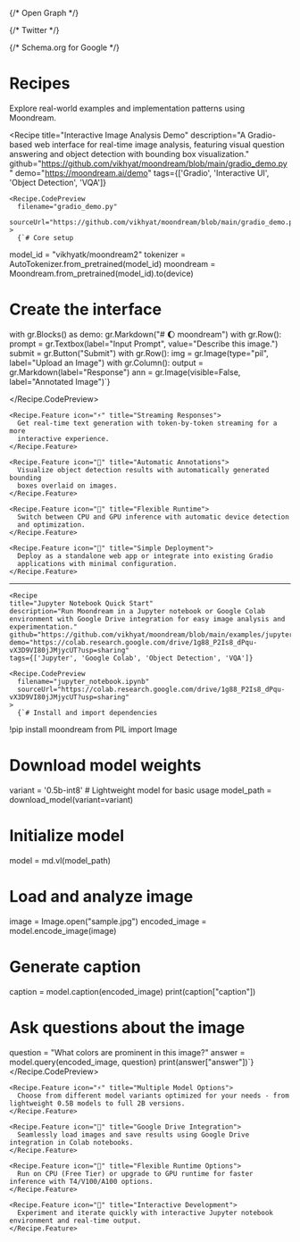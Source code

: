 
<Head>
  <title>Recipes - Moondream Documentation</title>
  <meta name="description" content="Explore practical examples, optimization tips, and best practices for implementing Moondream vision AI in your applications. Learn from real-world use cases and implementation patterns." />
  <meta name="viewport" content="width=device-width, initial-scale=1" />
  
  {/* Open Graph */}
  <meta property="og:title" content="Moondream Recipes - Best Practices & Real-World Examples" />
  <meta property="og:description" content="Explore practical examples, optimization tips, and best practices for implementing Moondream vision AI in your applications. Learn from real-world use cases and implementation patterns." />
  <meta property="og:type" content="website" />
  <meta property="og:url" content="https://docs.moondream.ai/recipes" />
  
  
  {/* Twitter */}
  <meta name="twitter:card" content="summary_large_image" />
  <meta name="twitter:title" content="Moondream Recipes - Best Practices & Real-World Examples" />
  <meta name="twitter:description" content="Explore practical examples, optimization tips, and best practices for implementing Moondream vision AI in your applications. Learn from real-world use cases and implementation patterns." />
  
  
  {/* Schema.org for Google */}
  <script type="application/ld+json">
    {JSON.stringify({
      "@context": "https://schema.org",
      "@type": "TechArticle",
      "headline": "Moondream Vision AI Implementation Recipes",
      "description": "Collection of best practices and real-world examples for Moondream vision AI",
      "articleSection": "Technical Documentation",
      "keywords": "vision AI, implementation patterns, best practices, optimization, examples"
    })}
  </script>
</Head>

# Recipes

Explore real-world examples and implementation patterns using Moondream.


  <Recipe
    title="Interactive Image Analysis Demo"
    description="A Gradio-based web interface for real-time image analysis, featuring visual question answering and object detection with bounding box visualization."
    github="https://github.com/vikhyat/moondream/blob/main/gradio_demo.py"
    demo="https://moondream.ai/demo"
    tags={['Gradio', 'Interactive UI', 'Object Detection', 'VQA']}
  >
    <Recipe.CodePreview 
      filename="gradio_demo.py"
      sourceUrl="https://github.com/vikhyat/moondream/blob/main/gradio_demo.py"
    >
      {`# Core setup
model_id = "vikhyatk/moondream2"
tokenizer = AutoTokenizer.from_pretrained(model_id)
moondream = Moondream.from_pretrained(model_id).to(device)

# Create the interface

with gr.Blocks() as demo: gr.Markdown("# 🌔 moondream") with gr.Row(): prompt = gr.Textbox(label="Input Prompt", value="Describe this image.") submit = gr.Button("Submit") with
gr.Row(): img = gr.Image(type="pil", label="Upload an Image") with gr.Column(): output = gr.Markdown(label="Response") ann = gr.Image(visible=False, label="Annotated Image")`}

</Recipe.CodePreview>

    <Recipe.Feature icon="⚡️" title="Streaming Responses">
      Get real-time text generation with token-by-token streaming for a more
      interactive experience.
    </Recipe.Feature>

    <Recipe.Feature icon="🎯" title="Automatic Annotations">
      Visualize object detection results with automatically generated bounding
      boxes overlaid on images.
    </Recipe.Feature>

    <Recipe.Feature icon="🔄" title="Flexible Runtime">
      Switch between CPU and GPU inference with automatic device detection
      and optimization.
    </Recipe.Feature>

    <Recipe.Feature icon="🚀" title="Simple Deployment">
      Deploy as a standalone web app or integrate into existing Gradio
      applications with minimal configuration.
    </Recipe.Feature>

  </Recipe>

  ---
    <Recipe
    title="Jupyter Notebook Quick Start"
    description="Run Moondream in a Jupyter notebook or Google Colab environment with Google Drive integration for easy image analysis and experimentation."
    github="https://github.com/vikhyat/moondream/blob/main/examples/jupyter_notebook.ipynb"
    demo="https://colab.research.google.com/drive/1g88_P2Is8_dPqu-vX3D9VI80jJMjycUT?usp=sharing"
    tags={['Jupyter', 'Google Colab', 'Object Detection', 'VQA']}
  >
    <Recipe.CodePreview 
      filename="jupyter_notebook.ipynb"
      sourceUrl="https://colab.research.google.com/drive/1g88_P2Is8_dPqu-vX3D9VI80jJMjycUT?usp=sharing"
    >
      {`# Install and import dependencies
!pip install moondream
from PIL import Image

# Download model weights
variant = '0.5b-int8'  # Lightweight model for basic usage
model_path = download_model(variant=variant)

# Initialize model
model = md.vl(model_path)

# Load and analyze image
image = Image.open("sample.jpg")
encoded_image = model.encode_image(image)

# Generate caption
caption = model.caption(encoded_image)
print(caption["caption"])

# Ask questions about the image
question = "What colors are prominent in this image?"
answer = model.query(encoded_image, question)
print(answer["answer"])`}
    </Recipe.CodePreview>

    <Recipe.Feature icon="⚡️" title="Multiple Model Options">
      Choose from different model variants optimized for your needs - from lightweight 0.5B models to full 2B versions.
    </Recipe.Feature>

    <Recipe.Feature icon="🎯" title="Google Drive Integration">
      Seamlessly load images and save results using Google Drive integration in Colab notebooks.
    </Recipe.Feature>

    <Recipe.Feature icon="🔄" title="Flexible Runtime Options">
      Run on CPU (Free Tier) or upgrade to GPU runtime for faster inference with T4/V100/A100 options.
    </Recipe.Feature>

    <Recipe.Feature icon="🚀" title="Interactive Development">
      Experiment and iterate quickly with interactive Jupyter notebook environment and real-time output.
    </Recipe.Feature>

  </Recipe>
